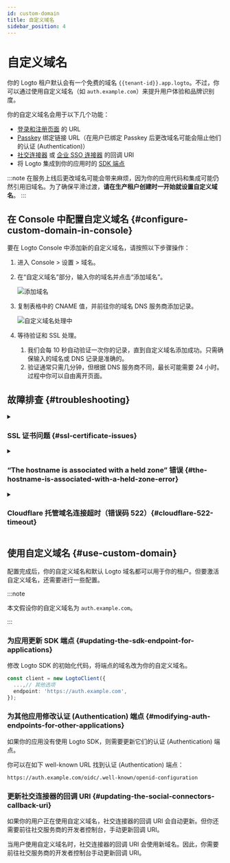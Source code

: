 ```yaml
---
id: custom-domain
title: 自定义域名
sidebar_position: 4
---
```


# 自定义域名

你的 Logto 租户默认会有一个免费的域名 `{{tenant-id}}.app.logto`。不过，你可以通过使用自定义域名（如 `auth.example.com`）来提升用户体验和品牌识别度。

你的自定义域名会用于以下几个功能：

- [登录和注册页面](/end-user-flows/sign-up-and-sign-in) 的 URL
- [Passkey](/end-user-flows/mfa/webauthn) 绑定链接 URL（在用户已绑定 Passkey 后更改域名可能会阻止他们的认证 (Authentication)）
- [社交连接器](/connectors/social-connectors) 或 [企业 SSO 连接器](/connectors/enterprise-connectors) 的回调 URI
- 将 Logto 集成到你的应用时的 [SDK 端点](/integrate-logto/application-data-structure#openid-provider-configuration-endpoint)

:::note
在服务上线后更改域名可能会带来麻烦，因为你的应用代码和集成可能仍然引用旧域名。为了确保平滑过渡，**请在生产租户创建时一开始就设置自定义域名**。
:::

## 在 Console 中配置自定义域名 \{#configure-custom-domain-in-console}

要在 Logto Console 中添加新的自定义域名，请按照以下步骤操作：

1. 进入 <CloudLink to="/tenant-settings/domains">Console > 设置 > 域名</CloudLink>。
2. 在“自定义域名”部分，输入你的域名并点击“添加域名”。

   <img src="/img/assets/custom-domain-section.jpeg" alt="添加域名" />

3. 复制表格中的 CNAME 值，并前往你的域名 DNS 服务商添加记录。

   <img src="/img/assets/custom-domain-processing.jpeg" alt="自定义域名处理中" />

4. 等待验证和 SSL 处理。
   1. 我们会每 10 秒自动验证一次你的记录，直到自定义域名添加成功。只需确保输入的域名或 DNS 记录是准确的。
   2. 验证通常只需几分钟，但根据 DNS 服务商不同，最长可能需要 24 小时。过程中你可以自由离开页面。

## 故障排查 \{#troubleshooting}

<details>
<summary>

### SSL 证书问题 \{#ssl-certificate-issues}

</summary>

如果你在设置自定义域名时遇到 SSL 证书问题，可能与你的 DNS 配置中的 CAA 记录有关。CAA 记录指定了哪些证书颁发机构（CA）被授权为你的域名颁发证书。如果你使用了 CAA 记录，需要为 Logto 授权 "letsencrypt.org" 和 "pki.goog" 这两个 CA。

要排查和解决与 CAA 记录相关的 SSL 证书问题，请参考 [Cloudflare 的文档](https://developers.cloudflare.com/ssl/edge-certificates/caa-records/)。

</details>

<details>
<summary>

### “The hostname is associated with a held zone” 错误 \{#the-hostname-is-associated-with-a-held-zone-error}

</summary>

如果你在添加自定义域名时遇到 “The hostname is associated with a held zone, please contact the owner to have the hold removed” 的错误提示，说明该域名已在 Cloudflare 区域中，并且被设置为 “Zone Hold” 状态。详见 [Cloudflare 文档](https://developers.cloudflare.com/fundamentals/setup/account/account-security/zone-holds/)。

要解决此问题，你需要解除 zone hold。请按照上述链接中的说明在 Cloudflare 中解除 zone hold。

</details>

<details>
<summary>

### Cloudflare 托管域名连接超时（错误码 522）\{#cloudflare-522-timeout}

</summary>

如果你的域名托管在 Cloudflare，请为 CNAME 记录关闭 Cloudflare 代理。

</details>

## 使用自定义域名 \{#use-custom-domain}

配置完成后，你的自定义域名和默认 Logto 域名都可以用于你的租户。但要激活自定义域名，还需要进行一些配置。

:::note

本文假设你的自定义域名为 `auth.example.com`。

:::

### 为应用更新 SDK 端点 \{#updating-the-sdk-endpoint-for-applications}

修改 Logto SDK 的初始化代码，将端点的域名改为你的自定义域名。

```typescript
const client = new LogtoClient({
  ...,// 其他选项
  endpoint: 'https://auth.example.com',
});
```

### 为其他应用修改认证 (Authentication) 端点 \{#modifying-auth-endpoints-for-other-applications}

如果你的应用没有使用 Logto SDK，则需要更新它们的认证 (Authentication) 端点。

你可以在如下 well-known URL 找到认证 (Authentication) 端点：

```
https://auth.example.com/oidc/.well-known/openid-configuration
```

### 更新社交连接器的回调 URI \{#updating-the-social-connectors-callback-uri}

如果你的用户正在使用自定义域名，社交连接器的回调 URI 会自动更新。但你还需要前往社交服务商的开发者控制台，手动更新回调 URI。

当用户使用自定义域名时，社交连接器的回调 URI 会使用新域名。因此，你需要前往社交服务商的开发者控制台手动更新回调 URI。
